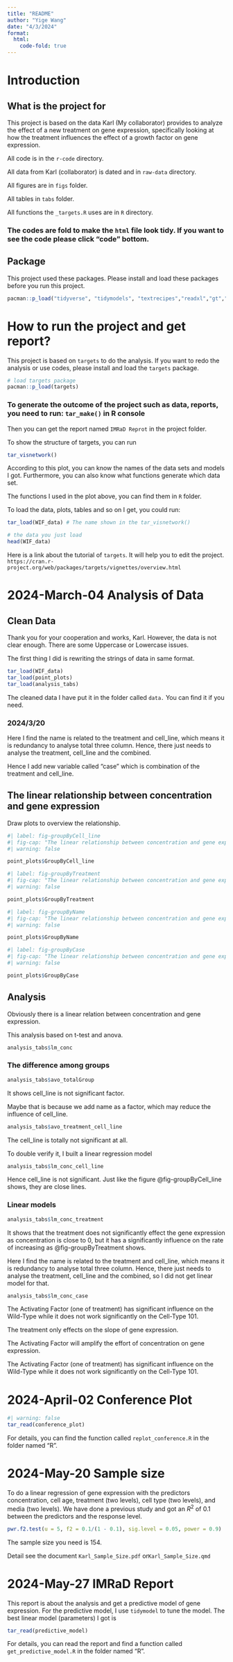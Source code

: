```yaml
---
title: "README"
author: "Yige Wang"
date: "4/3/2024"
format: 
  html:
    code-fold: true
---
```


# Introduction

## What is the project for



This project is based on the data Karl (My collaborator) provides to analyze the effect of a new treatment on gene expression, specifically looking at how the treatment influences the effect of a growth factor on gene expression. 



All code is in the `r-code` directory.

All data from Karl (collaborator) is dated and in `raw-data` directory.

All figures are in `figs` folder.

All tables in `tabs` folder.

All functions the `_targets.R` uses are in `R` directory.

### The codes are fold to make the `html` file look tidy. If you want to see the code please click "code" bottom.

## Package

This project used these packages. Please install and load these packages before you run this project.

```r
pacman::p_load("tidyverse", "tidymodels", "textrecipes","readxl","gt","pwr","ggrepel","showtext","lme4","merTools","caret","ggpubr", "glmnet")
```

# How to run the project and get report?

This project is based on `targets` to do the analysis. If you want to redo the analysis or use codes, please install and load the `targets` package.

```r
# load targets package
pacman::p_load(targets)
```

### To generate the outcome of the project such as data, reports, you need to run: `tar_make()` in R console


Then you can get the report named `IMRaD Reprot` in the project folder.

To show the structure of targets, you can run

```r
tar_visnetwork()
```
According to this plot, you can know the names of the data sets and models I got. Furthermore, you can also know what functions generate which data set.

The functions I used in the plot above, you can find them in `R` folder.

To load the data, plots, tables and so on I get, you could run:

```r
tar_load(WIF_data) # The name shown in the tar_visnetwork()

# the data you just load
head(WIF_data)
```


Here is a link about the tutorial of `targets`. It will help you to edit the project.
`https://cran.r-project.org/web/packages/targets/vignettes/overview.html`

# 2024-March-04 Analysis of Data



## Clean Data

Thank you for your cooperation and works, Karl. However, the data is not clear enough. There are some Uppercase or Lowercase issues. 

The first thing I did is rewriting the strings of data in same format.

```r
tar_load(WIF_data)
tar_load(point_plots)
tar_load(analysis_tabs)
```

The cleaned data I have put it in the folder called `data.` You can find it if you need.

### 2024/3/20

Here I find the name is related to the treatment and cell_line, which means it is redundancy to analyse total three column. Hence, there just needs to analyse the treatment, cell_line and the combined.

Hence I add new variable called "case" which is combination of the treatment and cell_line.


## The linear relationship between concentration and gene expression

Draw plots to overview the relationship.

```r
#| label: fig-groupByCell_line
#| fig-cap: "The linear relationship between concentration and gene expression grouped by cell line"
#| warning: false

point_plots$GroupByCell_line
```

```r
#| label: fig-groupByTreatment
#| fig-cap: "The linear relationship between concentration and gene expression grouped by treatment"
#| warning: false

point_plots$GroupByTreatment
```

```r
#| label: fig-groupByName
#| fig-cap: "The linear relationship between concentration and gene expression grouped by name"
#| warning: false

point_plots$GroupByName
```

```r
#| label: fig-groupByCase
#| fig-cap: "The linear relationship between concentration and gene expression grouped by case"
#| warning: false

point_plots$GroupByCase
```

## Analysis

Obviously there is a linear relation between concentration and gene expression.

This analysis based on t-test and anova.

```r
analysis_tabs$lm_conc
```

### The difference among groups

```r
analysis_tabs$avo_totalGroup
```

It shows cell_line is not significant factor.

Maybe that is because we add name as a factor, which may reduce the influence of cell_line.

```r
analysis_tabs$avo_treatment_cell_line
```

The cell_line is totally not significant at all.

To double verify it, I built a linear regression model

```r
analysis_tabs$lm_conc_cell_line
```

Hence cell_line is not significant. Just like the figure @fig-groupByCell_line shows, they are close lines.

### Linear models

```r
analysis_tabs$lm_conc_treatment
```

It shows that the treatment does not significantly effect the gene expression as concentration is close to 0, but it has a significantly influence on the rate of increasing as @fig-groupByTreatment shows.

Here I find the name is related to the treatment and cell_line, which means it is redundancy to analyse total three column. Hence, there just needs to analyse the treatment, cell_line and the combined, so I did not get linear model for that.

```r
analysis_tabs$lm_conc_case
```

The Activating Factor (one of treatment) has significant influence on the Wild-Type while it does not work significantly on the Cell-Type 101.


The treatment only effects on the slope of gene expression.

The Activating Factor will amplify the effort of concentration on gene expression.

The Activating Factor (one of treatment) has significant influence on the Wild-Type while it does not work significantly on the Cell-Type 101.



# 2024-April-02 Conference Plot

```r
#| warning: false
tar_read(conference_plot)
```

For details, you can find the function called `replot_conference.R` in the folder named "R".

# 2024-May-20 Sample size

To do a linear regression of gene expression with the predictors concentration, cell age, treatment (two levels), cell type (two levels), and media (two levels). We have done a previous study and got an $R^2$ of 0.1 between the predictors and the response level. 

```r
pwr.f2.test(u = 5, f2 = 0.1/(1 - 0.1), sig.level = 0.05, power = 0.9)
```

The sample size you need is 154.

Detail see the document `Karl_Sample_Size.pdf` or`Karl_Sample_Size.qmd`

# 2024-May-27 IMRaD Report

This report is about the analysis and get a predictive model of gene expression. For the predictive model, I use `tidymodel` to tune the model. The best linear model (parameters) I got is 

```r
tar_read(predictive_model)
```

For details, you can read the report and find a function called `get_predictive_model.R` in the folder named "R".
